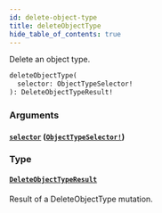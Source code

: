 ```yaml
---
id: delete-object-type
title: deleteObjectType
hide_table_of_contents: true
---
```



Delete an object type.

```graphql
deleteObjectType(
  selector: ObjectTypeSelector!
): DeleteObjectTypeResult!
```


### Arguments

#### [`selector`](#) ([`ObjectTypeSelector!`](/docs/directory-api-reference/schema/object-types/inputs/object-type-selector))




### Type

#### [`DeleteObjectTypeResult`](/docs/directory-api-reference/schema/object-types/objects/delete-object-type-result)

Result of a DeleteObjectType mutation.




